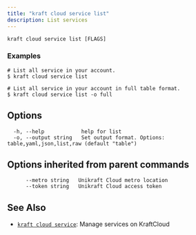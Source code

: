 ```yaml
---
title: "kraft cloud service list"
description: List services
---
```


```
kraft cloud service list [FLAGS]
```

### Examples

```
# List all service in your account.
$ kraft cloud service list

# List all service in your account in full table format.
$ kraft cloud service list -o full

```

## Options

```
  -h, --help            help for list
  -o, --output string   Set output format. Options: table,yaml,json,list,raw (default "table")
```

## Options inherited from parent commands

```
      --metro string   Unikraft Cloud metro location
      --token string   Unikraft Cloud access token
```

## See Also

* [`kraft cloud service`](/docs/cli/reference/kraft/cloud/service): Manage services on KraftCloud

